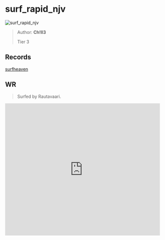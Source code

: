 
# surf_rapid_njv

![surf_rapid_njv](https://raw.githubusercontent.com/Sayt123/SurfMapPics/Maps-and-bonuses/csgo/surf_rapid_njv.jpg)

> Author: **Ch!ll3**
>
> Tier 3

## Records

[surfheaven](https://surfheaven.eu/map/surf_rapid_njv)

## WR

> Surfed by Rautavaari.

<iframe
width="100%"
height="430"
src="https://www.youtube.com/embed/2aB5JvQuF7I"
frameborder="0"
allow="accelerometer; autoplay; clipboard-write; encrypted-media; gyroscope; picture-in-picture"
allowFullScreen
/>

```md

[Surf Timer] - им ٠ Rautavaari finished in 01:24:04 (-00:00:68). Improving by 00:01:34
[Surf Timer] - им ٠ Rautavaari beat the map record! Rank: 1/33

Server: [KSFClan.com] #1 24/7 SurfTimer! [Europe] (31.7.184.108:27015)

Date of run: 2 January, 2013

Song: Dimension - Stargaze
```
                